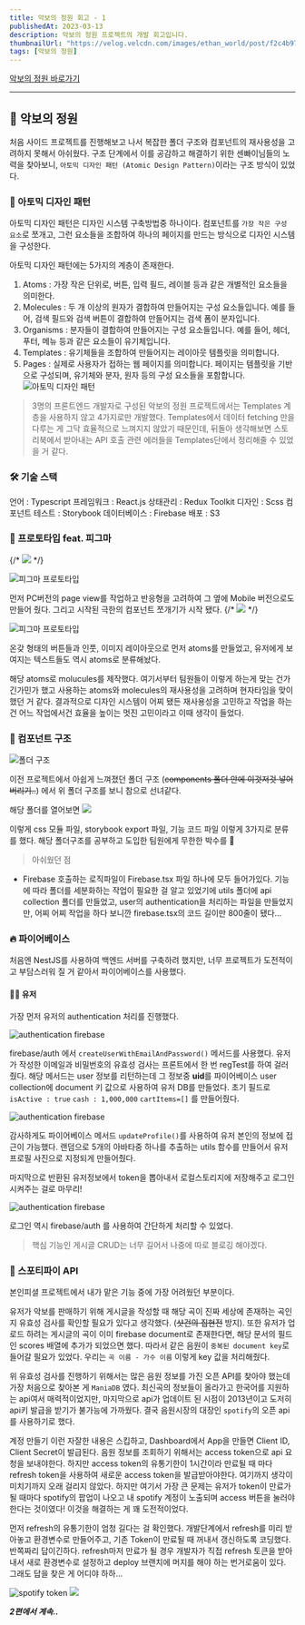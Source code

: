 ```yaml
---
title: 악보의 정원 회고 - 1
publishedAt: 2023-03-13
description: 악보의 정원 프로젝트의 개발 회고입니다.
thumbnailUrl: "https://velog.velcdn.com/images/ethan_world/post/f2c4b97e-d014-43c2-94b6-8a2e91c8b388/image.ico"
tags: [악보의 정원]
---
```


[악보의 정원 바로가기](http://gardenmusic.s3-website.ap-northeast-2.amazonaws.com/)

---

## 🎼 악보의 정원

처음 사이드 프로젝트를 진행해보고 나서 복잡한 폴더 구조와 컴포넌트의 재사용성을 고려하지 못해서 아쉬웠다. 구조 단계에서 이를 공감하고 해결하기 위한 센빠이님들의 노력을 찾아보니, `아토믹 디자인 패턴 (Atomic Design Pattern)`이라는 구조 방식이 있었다.

### 🎨 아토믹 디자인 패턴

아토믹 디자인 패턴은 디자인 시스템 구축방법중 하나이다.
컴포넌트를 `가장 작은 구성 요소`로 쪼개고, 그런 요소들을 조합하여 하나의 페이지를 만드는 방식으로 디자인 시스템을 구성한다.

아토믹 디자인 패턴에는 5가지의 계층이 존재한다.

1. Atoms : 가장 작은 단위로, 버튼, 입력 필드, 레이블 등과 같은 개별적인 요소들을 의미한다.
2. Molecules : 두 개 이상의 원자가 결합하여 만들어지는 구성 요소들입니다. 예를 들어, 검색 필드와 검색 버튼이 결합하여 만들어지는 검색 폼이 분자입니다.
3. Organisms : 분자들이 결합하여 만들어지는 구성 요소들입니다. 예를 들어, 헤더, 푸터, 메뉴 등과 같은 요소들이 유기체입니다.
4. Templates : 유기체들을 조합하여 만들어지는 레이아웃 템플릿을 의미합니다.
5. Pages : 실제로 사용자가 접하는 웹 페이지를 의미합니다. 페이지는 템플릿을 기반으로 구성되며, 유기체와 분자, 원자 등의 구성 요소들을 포함합니다.
   <Image
     src="https://velog.velcdn.com/images/ethan_world/post/309173c3-c4f4-4a64-a1c2-0d5ec863f206/image.png"
     width={800}
     height={80}
     alt="아토믹 디자인 패턴"
   />

> 3명의 프론트엔드 개발자로 구성된 악보의 정원 프로젝트에서는 Templates 계층을 사용하지 않고 4가지로만 개발했다. Templates에서 데이터 fetching 만을 다루는 게 그닥 효율적으로 느껴지지 않았기 때문인데, 뒤돌아 생각해보면 스토리북에서 받아내는 API 호출 관련 에러들을 Templates단에서 정리해줄 수 있었을 거 같다.

### 🛠 기술 스택

언어 : Typescript
프레임워크 : React.js
상태관리 : Redux Toolkit
디자인 : Scss
컴포넌트 테스트 : Storybook
데이터베이스 : Firebase
배포 : S3

### 🤖 프로토타입 feat. 피그마

{/* ![](https://velog.velcdn.com/images/ethan_world/post/782b9ace-4c75-4893-97c7-7157f43cd957/image.png) */}

<Image
  src="https://velog.velcdn.com/images/ethan_world/post/782b9ace-4c75-4893-97c7-7157f43cd957/image.png"
  width={800}
  height={80}
  alt="피그마 프로토타입"
/>

먼저 PC버전의 page view를 작업하고 반응형을 고려하여 그 옆에 Mobile 버전으로도 만들어 줬다. 그리고 시작된 극한의 컴포넌트 쪼개기가 시작 됐다.
{/* ![](https://velog.velcdn.com/images/ethan_world/post/778a799b-130c-4840-9dfb-1f859a977a9a/image.jpeg) */}

<Image
  src="https://velog.velcdn.com/images/ethan_world/post/778a799b-130c-4840-9dfb-1f859a977a9a/image.jpeg"
  width={800}
  height={80}
  alt="피그마 프로토타입"
/>

온갖 형태의 버튼들과 인풋, 이미지 레이아웃으로 먼저 atoms를 만들었고, 유저에게 보여지는 텍스트들도 역시 atoms로 분류해놨다.

해당 atoms로 molucules를 제작했다. 여기서부터 팀원들이 이렇게 하는게 맞는 건가 긴가민가 했고 사용하는 atoms와 molecules의 재사용성을 고려하며 현자타임을 맞이했던 거 같다. 결과적으로 디자인 시스템이 어찌 됐든 재사용성을 고민하고 작업을 하는 건 어느 작업에서건 효율을 높이는 멋진 고민이라고 이때 생각이 들었다.

### 🌲 컴포넌트 구조

<Image
  src="https://velog.velcdn.com/images/ethan_world/post/cd8588e7-e215-49c8-b359-0f8f2cf0d3e1/image.png"
  width={250}
  height={40}
  alt="폴더 구조"
/>

이전 프로젝트에서 아쉽게 느껴졌던 폴더 구조 (~~components 폴더 안에 이것저것 넣어버리기..~~) 에서 위 폴더 구조를 보니 참으로 선녀같다.

해당 폴더를 열어보면
![](https://velog.velcdn.com/images/ethan_world/post/9f24b592-e9e3-4d02-accc-302bff303937/image.png)

이렇게 css 모듈 파일, storybook export 파일, 기능 코드 파일 이렇게 3가지로 분류를 했다. 해당 폴더구조를 공부하고 도입한 팀원에게 무한한 박수를 👏

> 아쉬웠던 점

- Firebase 호출하는 로직파일이 Firebase.tsx 파일 하나에 모두 들어가있다. 기능에 따라 폴더를 세분화하는 작업이 필요한 걸 알고 있었기에 utils 폴더에 api collection 폴더를 만들었고, user의 authentication을 처리하는 파일을 만들었지만, 어찌 어찌 작업을 하다 보니깐 firebase.tsx의 코드 길이만 800줄이 됐다...

### 🔥 파이어베이스

처음엔 NestJS를 사용하여 백엔드 서버를 구축하려 했지만, 너무 프로젝트가 도전적이고 부담스러워 질 거 같아서 파이어베이스를 사용했다.

#### 👨‍💻 유저

가장 먼저 유저의 authentication 처리를 진행했다.

<Image
  src="https://velog.velcdn.com/images/ethan_world/post/5091b15e-76bb-4ed7-95a4-6e930d51a8b1/image.png"
  width={500}
  height={40}
  alt="authentication firebase"
/>

firebase/auth 에서 `createUserWithEmailAndPassword()` 메서드를 사용했다. 유저가 작성한 이메일과 비밀번호의 유효성 검사는 프론트에서 한 번 regTest를 하여 걸러줬다. 해당 메서드는 user 정보를 리턴하는데 그 정보중 **uid**를 파이어베이스 user collection에 document 키 값으로 사용하여 유저 DB를 만들었다. 초기 필드로 `isActive : true` `cash : 1,000,000` `cartItems=[]` 를 만들어줬다.

<Image
  src="https://velog.velcdn.com/images/ethan_world/post/0b77349b-b980-42b3-a24a-55ae366e4bd8/image.png"
  width={500}
  height={40}
  alt="authentication firebase"
/>

감사하게도 파이어베이스 메서드 `updateProfile()`를 사용하여 유저 본인의 정보에 접근이 가능했다. 랜덤으로 5개의 아바타중 하나를 추출하는 utils 함수를 만들어서 유저 프로필 사진으로 지정되게 만들어줬다.

마지막으로 반환된 유저정보에서 token을 뽑아내서 로컬스토리지에 저장해주고 로그인 시켜주는 걸로 마무리!

<Image
  src="https://velog.velcdn.com/images/ethan_world/post/233c7069-330e-4cec-9151-dfda7bf3d6c1/image.png"
  width={500}
  height={40}
  alt="authentication firebase"
/>

로그인 역시 firebase/auth 를 사용하여 간단하게 처리할 수 있었다.

> 핵심 기능인 게시글 CRUD는 너무 길어서 나중에 따로 블로깅 해야겠다.

### 🎵 스포티파이 API

본인피셜 프로젝트에서 내가 맡은 기능 중에 가장 어려웠던 부분이다.

유저가 악보를 판매하기 위해 게시글을 작성할 때 해당 곡이 진짜 세상에 존재하는 곡인지 유효성 검사를 확인할 필요가 있다고 생각했다. (~~샷건의 집현전~~ 방지). 또한 유저가 업로드 하려는 게시글의 곡이 이미 firebase document로 존재한다면, 해당 문서의 필드인 scores 배열에 추가가 되었으면 했다. 따라서 같은 음원이 `중복된 document key`로 들어갈 필요가 있었다. 우리는 `곡 이름 - 가수 이름` 이렇게 key 값을 처리해줬다.

위 유효성 검사를 진행하기 위해서는 많은 음원 정보를 가진 오픈 API를 찾아야 했는데 가장 처음으로 찾아본 게 `ManiaDB` 였다. 최신곡의 정보들이 올라가고 한국어를 지원하는 api여서 매력적이었지만, 마지막으로 api가 업데이트 된 시점이 2013년이고 도저히 api키 발급을 받기가 불가능에 가까웠다. 결국 음원시장의 대장인 `spotify`의 오픈 api를 사용하기로 했다.

계정 만들기 이런 자잘한 내용은 스킵하고, Dashboard에서 App을 만들면 Client ID, Client Secret이 발급된다. 음원 정보를 조회하기 위해서는 access token으로 api 요청을 보내야한다. 하지만 access token의 유통기한이 1시간이라 만료될 때 마다 refresh token을 사용하여 새로운 access token을 발급받아야한다. 여기까지 생각이 미치기까지 오래 걸리지 않았다. 하지만 여기서 가장 큰 문제는 유저가 token이 만료가 될 때마다 spotify의 팝업이 나오고 내 spotify 계정이 노출되며 access 버튼을 눌러야 한다는 것이였다! 이것을 해결하는 게 꽤 도전적이었다.

먼저 refresh의 유통기한이 엄청 길다는 걸 확인했다. 개발단계에서 refresh를 미리 받아놓고 환경변수로 만들어주고, 기존 Token이 만료될 때 꺼내서 갱신하도록 코딩했다. 반쪽짜리 답이긴하다. refresh마저 만료가 될 경우 개발자가 직접 refresh 토큰을 받아내서 새로 환경변수로 설정하고 deploy 브랜치에 머지를 해야 하는 번거로움이 있다. 그래도 답을 찾은 게 어디야 하하...
![]()

<Image
  src="https://velog.velcdn.com/images/ethan_world/post/01e1eb8e-9d2b-43e0-82ce-021aa0ffe5d5/image.png"
  width={700}
  height={40}
  alt="spotify token"
/>
![](https://velog.velcdn.com/images/ethan_world/post/4a74ec2f-13ca-42bc-9cc0-0e3e7aa19ef1/image.gif)

**_2편에서 계속.._**
